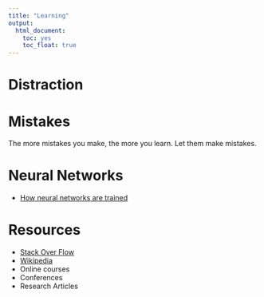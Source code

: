 ```yaml
---
title: "Learning"
output: 
  html_document: 
    toc: yes
    toc_float: true
---
```


# Distraction



# Mistakes 

The more mistakes you make, the more you learn. 
Let them make mistakes.

# Neural Networks

* [How neural networks are trained](https://ml4a.github.io/ml4a/how_neural_networks_are_trained/)


# Resources

* [Stack Over Flow](stackoverflow.com/)
* [Wikipedia](https://en.wikipedia.org/)
* Online courses 
* Conferences
* Research Articles

